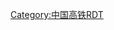 {{Routemap
|title=南广铁路<includeonly>
|inline=1</includeonly>
|map=
\CONTg\~~ ~~ ~~ ~~{{rmri|u}}[[南昆铁路]] {{站|昆明}}方向
CONTg\LSTR\~~ ~~ ~~ ~~{{rmri|u}}[[南昆客運專線]] {{站|昆明南}}方向
\LSTR\LSTR\exSTR+l\exCONTfq~~ ~~ ~~ ~~{{rmri|r}}[[金南铁路]] {{站|金城江}}方向
\KRWl\KRWg+r\exLSTR\
\CONTgq\ABZg+r\exLSTR\~~ ~~ ~~ ~~{{rmri|l}}[[湘桂铁路]] {{站|隘口}}方向
\LSTR\exLSTR~~ ~~ ~~ ~~{{rmri|l}}[[南凭铁路]] {{站|凭祥}}方向(规划中)
\BHF-L\KBHFxa-R~~ ~~'''{{站|南宁}}'''
\STR\STR~~
\STR\STR~~ ~~ ~~ ~~
\KRW+l\KRWgr\STR\~~ ~~ ~~ ~~
BHF-L\BHF-M\BHF-R~~ ~~'''{{站|南宁东}}'''
KDSTxa\STR\STR\STR\~~ ~~ ~~ ~~湘桂铁路 {{站|屯里}}
ABZg+l\ABZgr\STR\STR\~~
CONTgq\KRZu\STRr\STR\STR\\~~ ~~ ~~ ~~{{rmri|l}}[[南钦铁路]] {{站|钦州北}}方向
LSTR\\STR\STR\~~
LSTR+l\LSTRr\\HST-L\HST-R\\~~ ~~{{站|宾阳}}
LSTR\\\STR\STRl\CONTfq\~~ ~~ ~~ ~~{{rmri|r}}[[柳南城际铁路]] {{站|柳州}}方向
LSTRl\HSTq\ABZq+r\KRZo\CONTfq\\~~ ~~ ~~ ~~<small>湘桂铁路 {{站|黎塘}}</small>
LSTR\STR\~~ ~~ ~~ ~~{{rmri|r}}湘桂铁路 {{站|衡阳}}方向
BHF-L\BHF-R\~~ ~~'''[[贵港站|贵港]]'''
CONTf\STR\~~ ~~ ~~ ~~{{rmri|d}}[[黎湛铁路]] {{站|湛江}}方向
\hKRZW\~~ ~~ ~~ ~~[[郁江 (西江支流)|郁江]]
\HST\~~ ~~{{站|桂平}}
\HST\~~ ~~{{站|平南南}}
\HST\~~ ~~{{站|藤县}}
CONTgq\KRZo\CONTfq~~ ~~ ~~ ~~{{rmri|l}}{{站|湛江}}方向 [[洛湛铁路]] {{站|洛阳}}方向{{rmri|r}}
\BHF\~~ ~~'''{{站|梧州南}}'''
\STR+GRZq\~~ ~~ ~~ ~~省界
\HST\~~ ~~{{站|郁南}}
\HST\~~ ~~{{站|南江口}}
\BHF\~~ ~~'''{{站|云浮东}}'''
CONTgq\KRZo\LSTR+r~~ ~~ ~~ ~~{{rmri|l}}[[广茂铁路]] {{站|茂名东}}方向
STR+l\STRq\STRr\LSTR\~~ ~~
STR\STR+l\CONTfq\LSTR\~~ ~~ ~~ ~~{{rmri|r}}[[贵广客运专线|贵广铁路]] {{站|贵阳北}}方向
\CONTgq\BHF-Rq\KRZu\KRZu\LSTRq\KRZu\LSTRq\LSTR+r\\~~ ~~ ~~ ~~{{rmri|l}}[[广佛肇城际轨道交通|广佛肇城际]] {{站|肇庆}}方向
\lBHF-L!~lBHF-Lq\BHF-M\BHF-R\\LSTR\\LSTR\~~ ~~'''{{站|肇庆东}}'''
\STR\STR\LSTR+l\KRZu\LSTRq\LSTRr
\STR\STR\LSTR\BST\\~~ ~~ ~~ ~~广茂铁路 {{站|三水西}}
\STR\STR\LSTRl\KRZu\LSTRq\LSTR+r
\HST-L\HST-R\\LSTR\\LSTR~~ ~~{{站|三水南}}
\CONTgq\KRZol\KRZo\LSTRq\KRZu\CONTfq\LSTR\~~ ~~ ~~ ~~{{rmri|l}}{{站|高栏港}}方向 [[广珠铁路]] {{站|江村}}方向{{rmri|r}}
\ABZgl\KRZu\STR+r\LSTR\\LSTR~~ ~~ ~~ ~~{{rmri|d}}南广的广州方向线上跨贵广{{rmri|d}}
\STRg\STR\STRf\LSTR\\LSTR~~ ~~
LSTR+l\LSTRq\KRZo\KRZo\KRZo\LSTRr\\LSTR\~~ ~~
LSTR\\STRg\STR\STRf\STR+l\LSTRq\LSTRr\~~ ~~
LSTR\\STRg\STR\STRf\ABZg+l\CONTfq\\~~ ~~ ~~ ~~{{rmri|r}}[[广佛环线]] {{站|白云机场}}方向
LSTR\\BHF-L\BHF-M\BHF-M\BHF-R\\\~~ ~~'''{{站|佛山西}}'''~~ ~~南广和贵广共场
LSTR\\ABZg+l\KRZo\KRZo+l\ABZgr\\\
LSTR\CONTgq\KRZu\KRZu\KRZu\STRr\\\~~ ~~ ~~ ~~{{rmri|l}}广佛环线 广州南方向
LSTRl\LSTRq\KRZol\KRZo\KRZol\CONTfq\\\~~ ~~ ~~ ~~{{rmri|r}}[[广茂铁路]]、[[广佛肇城际铁路]]直通线 {{站|广州}}方向
eKRWg+l!~STRg\eKRWglr\eKRWg+r!~STRf\\~~ ~~盐步线路所~~此处道岔已建成但未使用
STRl\KRZu\ABZg+r\\~~ ~~ ~~ ~~{{rmri|u}}南广的南宁方向线上跨贵广{{rmri|u}}
STR\STR\~~ ~~
STR\ABZg+l\CONTfq~~ ~~ ~~ ~~{{rmri|r}}[[京广高速铁路|京广高速线]] {{站|北京西}}方向
BHF-L\BHF-R\~~ ~~'''{{站|广州南}}'''
CONTgq\ABZqr\ABZgr\\~~ ~~ ~~ ~~{{rmri|l}}[[广珠城际铁路|广珠城际]] {{站|珠海}}、{{站|新会}}方向
CONTf~~ ~~ ~~ ~~{{rmri|d}}[[广深港高速铁路]] {{站|西九龙}}方向
|bottom={{navbar|南广铁路RDT}}
}}<noinclude>
{{Rdt intro|[[南广铁路]]}}
[[Category:中国高铁RDT]]
</noinclude>